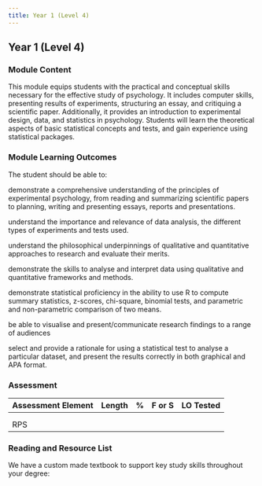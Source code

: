 ```yaml
---
title: Year 1 (Level 4)
---
```


## Year 1 (Level 4)

### Module Content

This module equips students with the practical and conceptual skills
necessary for the effective study of psychology. It includes computer
skills, presenting results of experiments, structuring an essay, and
critiquing a scientific paper. Additionally, it provides an introduction
to experimental design, data, and statistics in psychology. Students
will learn the theoretical aspects of basic statistical concepts and
tests, and gain experience using statistical packages.

### Module Learning Outcomes

The student should be able to:

demonstrate a comprehensive understanding of the principles of
experimental psychology, from reading and summarizing scientific papers
to planning, writing and presenting essays, reports and presentations.

understand the importance and relevance of data analysis, the different
types of experiments and tests used.

understand the philosophical underpinnings of qualitative and
quantitative approaches to research and evaluate their merits.

demonstrate the skills to analyse and interpret data using qualitative
and quantitative frameworks and methods.

demonstrate statistical proficiency in the ability to use R to compute
summary statistics, z-scores, chi-square, binomial tests, and parametric
and non-parametric comparison of two means.

be able to visualise and present/communicate research findings to a
range of audiences

select and provide a rationale for using a statistical test to analyse a
particular dataset, and present the results correctly in both graphical
and APA format.

### Assessment

| Assessment Element | Length | \%  | F or S | LO Tested |
|--------------------|--------|-----|--------|-----------|
|                    |        |     |        |           |
|                    |        |     |        |           |
| RPS                |        |     |        |           |

### Reading and Resource List

We have a custom made textbook to support key study skills throughout
your degree:


